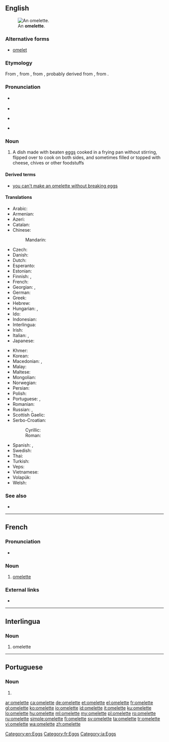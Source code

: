 ==English==
[[Image:FoodOmelete.jpg|thumb|right|An '''omelette'''.]]

===Alternative forms===
* [[omelet]] {{qualifier|chiefly US}}

===Etymology===
From {{etyl|fr|en}} {{term|omelette|lang=fr}}, from {{term|alemette|lang=fr}}, from {{term|alemelle||knife blade|lang=fr}}, probably derived from {{term|lemelle|la lemelle|lang=fr}}, from {{etyl|la|en}} {{term|lamella||thin plate|lang=la}}.

===Pronunciation===
* {{a|UK}} {{IPA|/ˈɒm.lɪt/|lang=en}}
* {{audio|En-uk-omelette.ogg|Audio (UK)|lang=en}}
* {{a|AU}} {{IPA|/ˈɔm.lət/|lang=en}}

* {{a|US}} {{IPA|/ˈɑm.ə.lɪt/|/ˈɑm.lɪt/|lang=en}}

{{rfp|lang=en|US pronunciations need verifying}}

===Noun===
{{wikipedia}}
{{en-noun}}

# A dish made with beaten [[egg]]s cooked in a frying pan without stirring, flipped over to cook on both sides, and sometimes filled or topped with cheese, chives or other foodstuffs

====Derived terms====
* [[you can't make an omelette without breaking eggs]]

====Translations====
{{trans-top|dish made with beaten eggs}}
* Arabic: {{t|ar|عجة|f|tr=ʿújja|sc=Arab}}
* Armenian: {{t|hy|ձվածեղ|tr=jvaçeġ|sc=Armn}}
* Azeri: {{t+|az|qayğanaq}}
* Catalan: {{t|ca|truita|f}}
* Chinese:
*: Mandarin: {{t|cmn|煎蛋饼|tr=jiāndànbǐng|sc=Hani}}
* Czech: {{t|cs|omeleta|f}}
* Danish: {{t|da|omelet|c}}
* Dutch: {{t+|nl|omelet|f}}
* Esperanto: {{t|eo|omleto}}
* Estonian: {{t|et|omlett}}
* Finnish: {{t+|fi|munakas}}, {{t+|fi|omeletti}}
* French: {{t+|fr|omelette|f}}
* Georgian: {{t|ka|ომლეტი|tr=omleti|sc=Geor}}, {{t|ka|ერბო-კვერცხი|sc=Geor}}
* German: {{t+|de|Omelett|n}}
* Greek: {{t+|el|ομελέτα|tr=omeléta|sc=Grek}}
* Hebrew: {{t+|he|חביתה|f|tr=havita|sc=Hebr}}
* Hungarian: {{t+|hu|omlett}}, {{t|hu|tojáslepény}}
* Ido: {{t+|io|omleto}}
* Indonesian: {{t|id|[[telur]] [[dadar]]}}
* Interlingua: {{t|ia|omelette}}
* Irish: {{t|ga|uibheagán|m}}
* Italian: {{t|it|omleta|f}}, {{t+|it|frittata|f}}
* Japanese: {{t+|ja|オムレツ|tr=omuretsu}}
{{trans-mid}}
* Khmer: {{t|km|ពងមាន់ចៀន|tr=pɔɔŋ moan ciən|sc=Khmr}}
* Korean: {{t|ko|오믈렛|tr=omeullet, omeulles-|sc=Kore}}
* Macedonian: {{t|mk|омлет|m|tr=ómlet|sc=Cyrl}}, {{t|mk|кајгана|f|tr=kájgana|sc=Cyrl}}
* Malay: {{t|ms|telur dadar}}
* Maltese: {{t|mt|froġa}}
* Mongolian: {{t|mn|өндгөн жаврай|sc=Cyrl}}
* Norwegian: {{t+|no|omelett|m}}
* Persian: {{t+|fa|املت|tr=omlet|sc=fa-Arab}}
* Polish: {{t+|pl|omlet|m}}
* Portuguese: {{t+|pt|omelete|f}}, {{t+|pt|fritada|f}}
* Romanian: {{t+|ro|omletă}}
* Russian: {{t+|ru|омлет|m|tr=omlét|sc=Cyrl}}, {{t+|ru|яичница|f|tr=jaíčnica|sc=Cyrl}}
* Scottish Gaelic: {{t|gd|bonnach-uighe|m}}
* Serbo-Croatian:
*: Cyrillic: {{t|sh|омлет|sc=Cyrl}}
*: Roman: {{t+|sh|omlet}}
* Spanish: {{t+|es|tortilla|f}} {{qualifier|Spain}}, {{t|es|tortilla de huevos}}
* Swedish: {{t+|sv|omelett|c}}
* Thai: {{t|th|ไข่เจียว|tr=kài jieow|sc=Thai}}
* Turkish: {{t+|tr|omlet}}
* Veps: {{t|vep|munarič}}
* Vietnamese: {{t|vi|món trứng tráng}}
* Volapük: {{t+|vo|moelät}}
* Welsh: {{t|cy|omled|m}}
{{trans-bottom}}

===See also===
* {{commonslite}}

[[Category:en:Eggs]]

----

==French==

===Pronunciation===
* {{IPA|/ɔm.lɛt/|lang=fr}}

===Noun===
{{fr-noun|f}}

# [[#English|omelette]]

===External links===
* {{R:TLFi}}

[[Category:fr:Eggs]]

----

==Interlingua==

===Noun===
{{ia-noun}}

# omelette

[[Category:ia:Eggs]]

----

==Portuguese==

===Noun===
{{pt-noun|f}}

# {{alternative form of|omelete|lang=pt}}

[[ar:omelette]]
[[ca:omelette]]
[[de:omelette]]
[[et:omelette]]
[[el:omelette]]
[[fr:omelette]]
[[gl:omelette]]
[[ko:omelette]]
[[io:omelette]]
[[id:omelette]]
[[it:omelette]]
[[ku:omelette]]
[[lo:omelette]]
[[hu:omelette]]
[[ml:omelette]]
[[my:omelette]]
[[pl:omelette]]
[[ro:omelette]]
[[ru:omelette]]
[[simple:omelette]]
[[fi:omelette]]
[[sv:omelette]]
[[ta:omelette]]
[[tr:omelette]]
[[vi:omelette]]
[[wa:omelette]]
[[zh:omelette]]